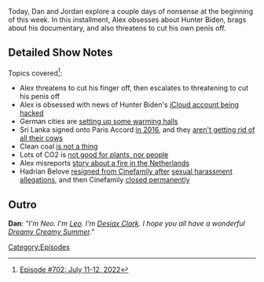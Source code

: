 {{Episode
    | title             = July 11-12, 2022
    | caption           = [https://knowledgefight.libsyn.com/702-july-11-12-2022 Listen to this episode on Libsyn]
    | episodeNumber     = 702
    | length            = 01:46:12
    | airDate           = July 15, 2022
    | coverageStartDate = July 11, 2022
    | coverageEndDate   = July 12, 2022
    | previousEpisode   = [[701: June 23, 2004]]
    | nextEpisode       = [[703: 9/11, Part 1]]
}}

{{Stub}}

Today, Dan and Jordan explore a couple days of nonsense at the beginning of this week.  In this installment, Alex obsesses about Hunter Biden, brags about his documentary, and also threatens to cut his own penis off.

==Detailed Show Notes==

Topics covered<ref>[https://knowledgefight.com/research/2022/7/14/episode-702-july-11-12-2022 Episode #702: July 11-12, 2022]</ref>:

*Alex threatens to cut his finger off, then escalates to threatening to cut his penis off
*Alex is obsessed with news of Hunter Biden's [https://www.vice.com/en/article/g5vgwm/alleged-hunter-biden-leak-shows-icloud-can-be-iphone-securitys-weak-link?utm_medium=email&utm_source=substack iCloud account being hacked]
*German cities are [https://www.thelocal.de/20220712/no-one-should-freeze-german-cities-plan-public-warming-halls-for-winter/ setting up some warming halls]
*Sri Lanka signed onto Paris Accord [https://unfccc.int/node/61204 in 2016], and they [http://www.statistics.gov.lk/Agriculture/StaticalInformation/rubb4 aren't getting rid of all their cows]
*Clean coal [https://www.popularmechanics.com/technology/infrastructure/news/a27886/how-does-clean-coal-work/ is not a thing]
*Lots of CO2 is [https://www.ncbi.nlm.nih.gov/pmc/articles/PMC5380556/ not good for plants, nor people]
*Alex misreports [https://apnews.com/article/Fact-Check-Fire-Netherlands-Bill-Gates-527107720161 story about a fire in the Netherlands]
*Hadrian Belove [https://www.indiewire.com/2017/08/hadrian-belove-cinefamily-resigns-sexual-harrasment-1201868927/ resigned from Cinefamily after] [https://jezebel.com/after-allegations-of-exploiting-young-women-former-cin-1798320468 sexual harassment allegations], and then Cinefamily [https://www.latimes.com/entertainment/movies/la-et-mn-cinefamily-shuts-down-20171114-story.html closed permanently]

==Outro==
'''Dan''': ''"I'm Neo. I'm [[leo Zagami|Leo]]. I'm [[Desiax Clark]]. I hope you all have a wonderful [[Dreamy Creamy Summer]]."''

[[Category:Episodes]]